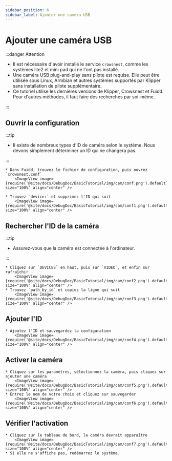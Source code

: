 ```yaml
---
sidebar_position: 6
sidebar_label: Ajouter une caméra USB
---
```




# Ajouter une caméra USB


:::danger Attention

* Il est nécessaire d'avoir installé le service `crowsnest`, comme les systèmes lite2 et mini pad qui ne l'ont pas installé.
* Une caméra USB plug-and-play sans pilote est requise. Elle peut être utilisée sous Linux, Armbian et autres systèmes supportés par Klipper sans installation de pilote supplémentaire.
* Ce tutoriel utilise les dernières versions de Klipper, Crowsnest et Fuidd. Pour d'autres méthodes, il faut faire des recherches par soi-même.

:::

## Ouvrir la configuration

:::tip

* Il existe de nombreux types d'ID de caméra selon le système. Nous devons simplement déterminer un ID qui ne changera pas.

:::

    * Dans Fuidd, trouvez le fichier de configuration, puis ouvrez `crowsnest.conf`
        <ImageView image={require('@site/docs/DebugDoc/BasicTutorial/img/cam/conf.png').default} size="100%" align="center" />

    * Trouvez `device:` et supprimez l'ID qui suit
        <ImageView image={require('@site/docs/DebugDoc/BasicTutorial/img/cam/conf1.png').default} size="100%" align="center" />

## Rechercher l'ID de la caméra

:::tip

* Assurez-vous que la caméra est connectée à l'ordinateur.

:::

    * Cliquez sur `DEVICES` en haut, puis sur `VIDEO`, et enfin sur rafraîchir
        <ImageView image={require('@site/docs/DebugDoc/BasicTutorial/img/cam/conf2.png').default} size="100%" align="center" />
    * Trouvez `path_by_id` et copiez la ligne qui suit
        <ImageView image={require('@site/docs/DebugDoc/BasicTutorial/img/cam/conf3.png').default} size="100%" align="center" />

## Ajouter l'ID

    * Ajoutez l'ID et sauvegardez la configuration
        <ImageView image={require('@site/docs/DebugDoc/BasicTutorial/img/cam/conf4.png').default} size="100%" align="center" />

## Activer la caméra

    * Cliquez sur les paramètres, sélectionnez la caméra, puis cliquez sur ajouter une caméra
        <ImageView image={require('@site/docs/DebugDoc/BasicTutorial/img/cam/conf5.png').default} size="100%" align="center" />
    * Entrez le nom de votre choix et cliquez sur sauvegarder
        <ImageView image={require('@site/docs/DebugDoc/BasicTutorial/img/cam/conf6.png').default} size="100%" align="center" />

## Vérifier l'activation

    * Cliquez sur le tableau de bord, la caméra devrait apparaître
        <ImageView image={require('@site/docs/DebugDoc/BasicTutorial/img/cam/conf7.png').default} size="100%" align="center" />
    * Si elle ne s'affiche pas, redémarrez le système.